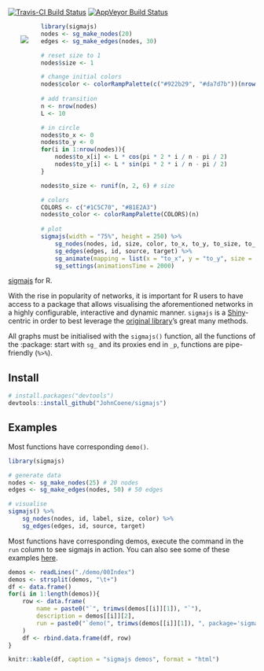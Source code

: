[![Travis-CI Build Status](https://travis-ci.org/JohnCoene/sigmajs.svg?branch=master)](https://travis-ci.org/JohnCoene/sigmajs) [![AppVeyor Build Status](https://ci.appveyor.com/api/projects/status/github/JohnCoene/sigmajs?branch=master&svg=true)](https://ci.appveyor.com/project/JohnCoene/sigmajs)

<img src="man/figures/logo.png" align="left" style="max-height:250px;margin:5%;"/>

```r
library(sigmajs)
nodes <- sg_make_nodes(20)
edges <- sg_make_edges(nodes, 30)

# reset size to 1
nodes$size <- 1

# change initial colors
nodes$color <- colorRampPalette(c("#922b29", "#da7d7b"))(nrow(nodes))
 
# add transition
n <- nrow(nodes)
L <- 10

# in circle
nodes$to_x <- 0
nodes$to_y <- 0
for(i in 1:nrow(nodes)){
	nodes$to_x[i] <- L * cos(pi * 2 * i / n - pi / 2)
	nodes$to_y[i] <- L * sin(pi * 2 * i / n - pi / 2)
}

nodes$to_size <- runif(n, 2, 6) # size

# colors
COLORS <- c("#1C5C70", "#B1E2A3")
nodes$to_color <- colorRampPalette(COLORS)(n)
 
# plot
sigmajs(width = "75%", height = 250) %>%
	sg_nodes(nodes, id, size, color, to_x, to_y, to_size, to_color) %>%
	sg_edges(edges, id, source, target) %>% 
	sg_animate(mapping = list(x = "to_x", y = "to_y", size = "to_size", color = "to_color")) %>%
	sg_settings(animationsTime = 2000)
```

[sigmajs](http://sigmajs.org/) for R.

With the rise in popularity of networks, it is important for R users to have access to a package that allows visualising the aforementioned networks in a highly configurable, interactive and dynamic manner.
`sigmajs` is a [Shiny](https://shiny.rstudio.com/)-centric in order to best leverage the [original library](http://sigmajs.org/)'s great many methods.

All graphs must be initialised with the `sigmajs()` function, all the functions of the :package: start with `sg_` and its proxies end in `_p`, functions are pipe-friendly (`%>%`).

## Install

```r
# install.packages("devtools")
devtools::install_github("JohnCoene/sigmajs")
```

## Examples

Most functions have corresponding `demo()`.

```r
library(sigmajs)

# generate data
nodes <- sg_make_nodes(25) # 20 nodes
edges <- sg_make_edges(nodes, 50) # 50 edges

# visualise
sigmajs() %>%
	sg_nodes(nodes, id, label, size, color) %>%
	sg_edges(edges, id, source, target)
```

Most functions have corresponding demos, execute the command in the `run` column to see sigmajs in action. You can also see some of these examples [here](http://shiny.john-coene.com/sigmajs/).

```r
demos <- readLines("./demo/00Index")
demos <- strsplit(demos, "\t+")
df <- data.frame()
for(i in 1:length(demos)){
	row <- data.frame(
		name = paste0("`", trimws(demos[[i]][1]), "`"), 
		description = demos[[i]][2],
		run = paste0("`demo(", trimws(demos[[i]][1]), ", package='sigmajs')`")
	)
	df <- rbind.data.frame(df, row)
}

knitr::kable(df, caption = "sigmajs demos", format = "html")
```
